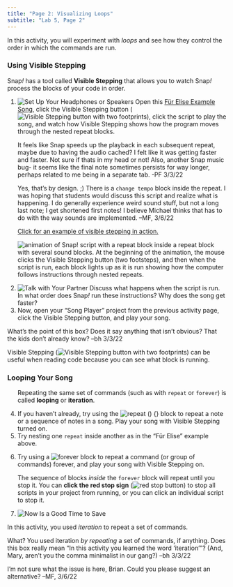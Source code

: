 ```yaml
---
title: "Page 2: Visualizing Loops"
subtitle: "Lab 5, Page 2"
---
```


::: learn
In this activity, you will experiment with <em>loops</em> and see how they control the order in which the commands are run.
:::

<h3>Using Visible Stepping</h3>

<p>Snap<em>!</em> has a tool called <strong>Visible Stepping</strong> that allows you to watch Snap<em>!</em> process the blocks of your code in order.</p>

::: forYouToDo
<ol>

<li>

<img src="/img/icons/headphones.png" title="Set Up Your Headphones or Speakers" alt="Set Up Your Headphones or Speakers" class="imageRight"/> Open this <a class="js-run snap-project" href="/prog/U2/lab01/sample-song-player-fur-elise.xml" title="Sample Song Player - Snap! project" target="_blank">Für Elise Example Song</a>, click the Visible Stepping button (<img src="/img/2-complexity/visible-stepping.png" title="Visible Stepping button with two footprints" alt="Visible Stepping button with two footprints" class="inline nopadtb"/>), click the script to play the song, and watch how Visible Stepping shows how the program moves through the nested repeat blocks.<br />

::: todo
<p>It feels like Snap speeds up the playback in each subsequent repeat, maybe due to having the audio cached? I felt like it was getting faster and faster. Not sure if thats in my head or not! Also, another Snap music bug- it seems like the final note sometimes persists for way longer, perhaps related to me being in a separate tab. -PF 3/3/22</p>

<p>Yes, that's by design. ;) There is a <code>change tempo</code> block inside the repeat. I was hoping that students would discuss this script and realize what is happening. I do generally experience weird sound stuff, but not a long last note; I get shortened first notes! I believe Michael thinks that has to do with the way sounds are implemented. --MF, 3/6/22</p>
:::

::: endnote
<p><a href="#hint-visible-stepping" data-toggle="collapse" title="Click for an example of visible stepping in action.">Click for an example of visible stepping in action.</a></p>

::: {#hint-visible-stepping .collapse}
<img src="/img/U2/lab01/sample-song-player-fur-elise.gif" title="animation of Snap! script with a repeat block inside a repeat block with several sound blocks. At the beginning of the animation, the mouse clicks the Visible Stepping button (two footsteps), and then when the script is run, each block lights up as it is run showing how the computer follows instructions through nested repeats." alt="animation of Snap! script with a repeat block inside a repeat block with several sound blocks. At the beginning of the animation, the mouse clicks the Visible Stepping button (two footsteps), and then when the script is run, each block lights up as it is run showing how the computer follows instructions through nested repeats." class="indent"/>
:::
:::

</li>

<li><img src="/img/icons/talk-with-your-partner.png" title="Talk with Your Partner" alt="Talk with Your Partner" class="imageRight"/> Discuss what happens when the script is run. In what order does Snap<em>!</em> run these instructions? Why does the song get faster?</li>

<li>Now, open your "Song Player" project from the previous activity page, click the Visible Stepping button, and play your song.</li>

</ol>
:::

::: endnote
::: todo
What's the point of this box? Does it say anything that isn't obvious? That the kids don't already know? --bh 3/3/22
:::

Visible Stepping (<img src="/img/2-complexity/visible-stepping.png" title="Visible Stepping button with two footprints" alt="Visible Stepping button with two footprints" class="inline nopadtb"/>) can be useful when reading code because you can see what block is running.
:::

<h3>Looping Your Song</h3>

::: forYouToDo
<ol start="4">

::: vocab
<p>Repeating the same set of commands (such as with <code>repeat</code> or <code>forever</code>) is called <strong>looping</strong> or <strong>iteration</strong>.</p>
:::

<li>If you haven't already, try using the <img src="/img/blocks/repeat.png" title="repeat () {}" alt="repeat () {}" class="inline nopadtb"/> block to repeat a note or a sequence of notes in a song. Play your song with Visible Stepping turned on.</li>

<li>Try nesting one <code>repeat</code> inside another as in the "Für Elise" example above.</li>

<li>

Try using a <img src="/img/blocks/forever-full-size.png" title="forever" alt="forever" class="inline nopadtb"/> block to repeat a command (or group of commands) forever, and play your song with Visible Stepping on.

::: {.narrower style="clear: right;"}
The sequence of blocks <em>inside</em> the <code>forever</code> block will repeat until you stop it. You can <strong>click the red stop sign</strong> (<img src="/img/1-introduction/stop_button.png" title="red stop button" alt="red stop button"/>) to stop all scripts in your project from running, or you can click an individual script to stop it.
:::

</li>

<li><img src="/img/icons/save-now.png" title="Now Is a Good Time to Save" alt="Now Is a Good Time to Save" class="inline"/></li>

</ol>
:::

::: learn
In this activity, you used <em>iteration</em> to repeat a set of commands.

::: todo
What? You used iteration <em>by repeating</em> a set of commands, if anything. Does this box really mean "In this activity you learned the word 'iteration'"? (And, Mary, aren't you the comma minimalist in our gang?) --bh 3/3/22

<p>I'm not sure what the issue is here, Brian. Could you please suggest an alternative? --MF, 3/6/22</p>
:::
:::
